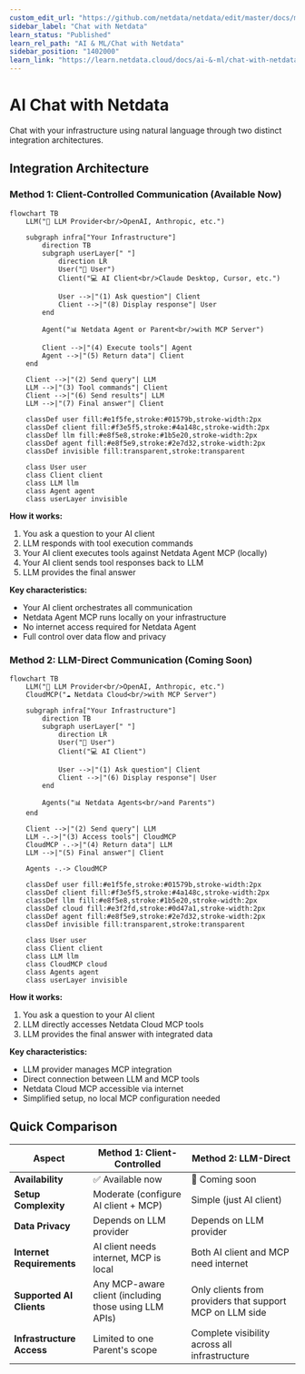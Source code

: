 ```yaml
---
custom_edit_url: "https://github.com/netdata/netdata/edit/master/docs/ml-ai/ai-chat-netdata/ai-chat-netdata.md"
sidebar_label: "Chat with Netdata"
learn_status: "Published"
learn_rel_path: "AI & ML/Chat with Netdata"
sidebar_position: "1402000"
learn_link: "https://learn.netdata.cloud/docs/ai-&-ml/chat-with-netdata/chat-with-netdata"
---
```


# AI Chat with Netdata

Chat with your infrastructure using natural language through two distinct integration architectures.

## Integration Architecture

### Method 1: Client-Controlled Communication (Available Now)

```mermaid
flowchart TB
    LLM("🤖 LLM Provider<br/>OpenAI, Anthropic, etc.")
    
    subgraph infra["Your Infrastructure"]
        direction TB
        subgraph userLayer[" "]
            direction LR
            User("👤 User") 
            Client("💻 AI Client<br/>Claude Desktop, Cursor, etc.")
            
            User -->|"(1) Ask question"| Client
            Client -->|"(8) Display response"| User
        end
        
        Agent("📊 Netdata Agent or Parent<br/>with MCP Server")
        
        Client -->|"(4) Execute tools"| Agent
        Agent -->|"(5) Return data"| Client
    end
    
    Client -->|"(2) Send query"| LLM
    LLM -->|"(3) Tool commands"| Client
    Client -->|"(6) Send results"| LLM
    LLM -->|"(7) Final answer"| Client
    
    classDef user fill:#e1f5fe,stroke:#01579b,stroke-width:2px
    classDef client fill:#f3e5f5,stroke:#4a148c,stroke-width:2px
    classDef llm fill:#e8f5e8,stroke:#1b5e20,stroke-width:2px
    classDef agent fill:#e8f5e9,stroke:#2e7d32,stroke-width:2px
    classDef invisible fill:transparent,stroke:transparent
    
    class User user
    class Client client
    class LLM llm
    class Agent agent
    class userLayer invisible
```

**How it works:**

1. You ask a question to your AI client
2. LLM responds with tool execution commands
3. Your AI client executes tools against Netdata Agent MCP (locally)
4. Your AI client sends tool responses back to LLM
5. LLM provides the final answer

**Key characteristics:**

- Your AI client orchestrates all communication
- Netdata Agent MCP runs locally on your infrastructure
- No internet access required for Netdata Agent
- Full control over data flow and privacy

### Method 2: LLM-Direct Communication (Coming Soon)

```mermaid
flowchart TB
    LLM("🤖 LLM Provider<br/>OpenAI, Anthropic, etc.")
    CloudMCP("☁️ Netdata Cloud<br/>with MCP Server")
    
    subgraph infra["Your Infrastructure"]
        direction TB
        subgraph userLayer[" "]
            direction LR
            User("👤 User")
            Client("💻 AI Client")
            
            User -->|"(1) Ask question"| Client
            Client -->|"(6) Display response"| User
        end
        
        Agents("📊 Netdata Agents<br/>and Parents")
    end
    
    Client -->|"(2) Send query"| LLM
    LLM -.->|"(3) Access tools"| CloudMCP
    CloudMCP -.->|"(4) Return data"| LLM
    LLM -->|"(5) Final answer"| Client
    
    Agents -.-> CloudMCP
    
    classDef user fill:#e1f5fe,stroke:#01579b,stroke-width:2px
    classDef client fill:#f3e5f5,stroke:#4a148c,stroke-width:2px
    classDef llm fill:#e8f5e8,stroke:#1b5e20,stroke-width:2px
    classDef cloud fill:#e3f2fd,stroke:#0d47a1,stroke-width:2px
    classDef agent fill:#e8f5e9,stroke:#2e7d32,stroke-width:2px
    classDef invisible fill:transparent,stroke:transparent
    
    class User user
    class Client client
    class LLM llm
    class CloudMCP cloud
    class Agents agent
    class userLayer invisible
```

**How it works:**

1. You ask a question to your AI client
2. LLM directly accesses Netdata Cloud MCP tools
3. LLM provides the final answer with integrated data

**Key characteristics:**

- LLM provider manages MCP integration
- Direct connection between LLM and MCP tools
- Netdata Cloud MCP accessible via internet
- Simplified setup, no local MCP configuration needed

## Quick Comparison

| Aspect | Method 1: Client-Controlled | Method 2: LLM-Direct |
|--------|---------------------------|---------------------|
| **Availability** | ✅ Available now | 🚧 Coming soon |
| **Setup Complexity** | Moderate (configure AI client + MCP) | Simple (just AI client) |
| **Data Privacy** | Depends on LLM provider | Depends on LLM provider |
| **Internet Requirements** | AI client needs internet, MCP is local | Both AI client and MCP need internet |
| **Supported AI Clients** | Any MCP-aware client (including those using LLM APIs) | Only clients from providers that support MCP on LLM side |
| **Infrastructure Access** | Limited to one Parent's scope | Complete visibility across all infrastructure |
